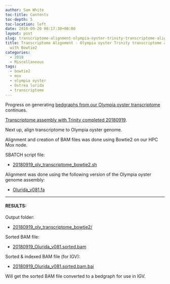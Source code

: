 ```yaml
---
author: Sam White
toc-title: Contents
toc-depth: 5
toc-location: left
date: 2018-09-20 00:17:30+00:00
layout: post
slug: transcriptome-alignment-olympia-oyster-trinity-transcriptome-aligned-to-genome-with-bowtie2
title: Transcriptome Alignment - Olympia oyster Trinity transcriptome aligned to genome
  with Bowtie2
categories:
  - 2018
  - Miscellaneous
tags:
  - bowtie2
  - mox
  - olympia oyster
  - Ostrea lurida
  - transcriptome
---
```


Progress on generating [bedgraphs from our Olympia oyster transcriptome](https://github.com/RobertsLab/resources/issues/356) continues.

[Transcriptome assembly with Trinity completed 20180919](https://robertslab.github.io/sams-notebook/posts/2018/2018-09-19-transcriptome-assembly-olympia-oyster-rnaseq-data-with-trinity/).

Next up, align transcriptome to Olympia oyster genome.

Alignment and creation of BAM files was done using Bowtie2 on our HPC Mox node.

SBATCH script file:





  * [20180919_oly_transcriptome_bowtie2.sh](https://owl.fish.washington.edu/Athaliana/20180919_oly_transcriptome_bowtie2/20180919_oly_transcriptome_bowtie2.sh)



Alignment was done using the following version of the Olympia oyster genome assembly:



  * [Olurida_v081.fa](https://owl.fish.washington.edu/halfshell/genomic-databank/Olurida_v081.fa)





* * *





#### RESULTS:



Output folder:





  * [20180919_oly_transcriptome_bowtie2/](https://owl.fish.washington.edu/Athaliana/20180919_oly_transcriptome_bowtie2/)



Sorted BAM file:



  * [20180919_Olurida_v081.sorted.bam](https://owl.fish.washington.edu/Athaliana/20180919_oly_transcriptome_bowtie2/20180919_Olurida_v081.sorted.bam)



Sorted & indexed BAM file (for IGV):



  * [20180919_Olurida_v081.sorted.bam.bai](https://owl.fish.washington.edu/Athaliana/20180919_oly_transcriptome_bowtie2/20180919_Olurida_v081.sorted.bam.bai)



Will get the sorted BAM file converted to a bedgraph for use in IGV.
